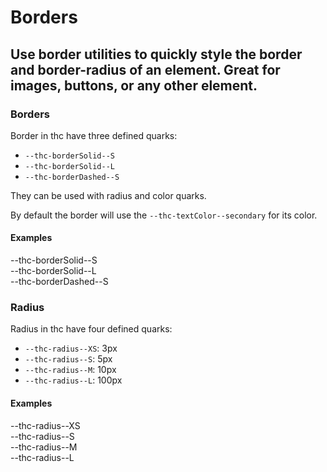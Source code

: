 
<Meta title="Design System/Quarks/Border" />

# Borders

## Use border utilities to quickly style the border and border-radius of an element. Great for images, buttons, or any other element.

### Borders

Border in thc have three defined quarks:

-   `--thc-borderSolid--S`
-   `--thc-borderSolid--L`
-   `--thc-borderDashed--S`

They can be used with radius and color quarks.

By default the border will use the `--thc-textColor--secondary` for its color.

#### Examples

<Canvas>
    <Story name="--thc-borderSolid--S">
        <div>--thc-borderSolid--S</div>
        <div style={{ border: "var(--thc-borderSolid--S)", width: "200px", height: "30px" }} />
    </Story>
    <Story name="--thc-borderSolid--L">
        <div>--thc-borderSolid--L</div>
        <div style={{ border: "var(--thc-borderSolid--L)", width: "200px", height: "30px" }} />
    </Story>
    <Story name="--thc-borderDashed--S">
        <div>--thc-borderDashed--S</div>
        <div style={{ border: "var(--thc-borderDashed--S)", width: "200px", height: "30px" }} />
    </Story>
</Canvas>

### Radius

Radius in thc have four defined quarks:

-   `--thc-radius--XS`: 3px
-   `--thc-radius--S`: 5px
-   `--thc-radius--M`: 10px
-   `--thc-radius--L`: 100px

#### Examples

<Canvas>
    <Story name="--thc-radius--XS">
        <div>--thc-radius--XS</div>
        <div
            style={{
                border: "var(--thc-borderSolid--S)",
                borderRadius: "var(--thc-radius--XS)",
                width: "70px",
                height: "70px",
            }}
        />
    </Story>
    <Story name="--thc-radius--S">
        <div>--thc-radius--S</div>
        <div
            style={{
                border: "var(--thc-borderSolid--S)",
                borderRadius: "var(--thc-radius--S)",
                width: "70px",
                height: "70px",
            }}
        />
    </Story>
    <Story name="--thc-radius--M">
        <div>--thc-radius--M</div>
        <div
            style={{
                border: "var(--thc-borderSolid--S)",
                borderRadius: "var(--thc-radius--M)",
                width: "70px",
                height: "70px",
            }}
        />
    </Story>
    <Story name="--thc-radius--L">
        <div>--thc-radius--L</div>
        <div
            style={{
                border: "var(--thc-borderSolid--S)",
                borderRadius: "var(--thc-radius--L)",
                width: "170px",
                height: "70px",
            }}
        />
    </Story>
</Canvas>
